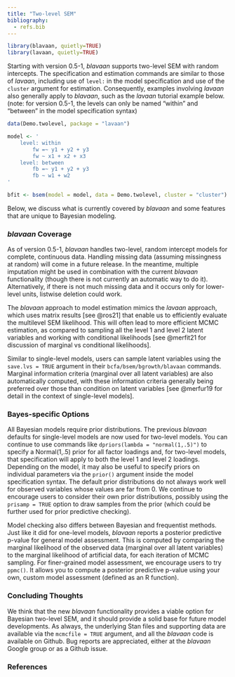 ```yaml
---
title: "Two-level SEM"
bibliography:
  - refs.bib
---
```


```r
library(blavaan, quietly=TRUE)
library(lavaan, quietly=TRUE)
```

Starting with version 0.5-1, *blavaan* supports two-level SEM with random intercepts. 
The specification and estimation commands are similar to those of *lavaan*, including use of `level:` in the model specification and use of the `cluster` argument for estimation. Consequently, examples involving *lavaan* also generally apply to *blavaan*, such as the *lavaan* tutorial example below. (note: for version 0.5-1, the levels can only be named "within" and "between" in the model specification syntax)

```r
data(Demo.twolevel, package = "lavaan")

model <- '
    level: within
        fw =~ y1 + y2 + y3
        fw ~ x1 + x2 + x3
    level: between
        fb =~ y1 + y2 + y3
        fb ~ w1 + w2
'

bfit <- bsem(model = model, data = Demo.twolevel, cluster = "cluster")
```

Below, we discuss what is currently covered by *blavaan* and some features that are unique to Bayesian modeling.

### *blavaan* Coverage
As of version 0.5-1, *blavaan* handles two-level, random intercept models for complete, continuous data. Handling missing data (assuming missingness at random)  will come in a future release. In the meantime, multiple imputation might be used in combination with the current *blavaan* functionality (though there is not currently an automatic way to do it). Alternatively, if there is not much missing data and it occurs only for lower-level units, listwise deletion could work.

The *blavaan* approach to model estimation mimics the *lavaan* approach, which uses matrix results [see @ros21] that enable us to efficiently evaluate the multilevel SEM likelihood. This will often lead to more efficient MCMC estimation, as compared to sampling all the level 1 and level 2 latent variables and working with conditional likelihoods [see @merfit21 for discussion of marginal vs conditional likelihoods].

Similar to single-level models, users can sample latent variables using the `save.lvs = TRUE` argument in their `bcfa/bsem/bgrowth/blavaan` commands. Marginal information criteria (marginal over all latent variables) are also automatically computed, with these information criteria generally being preferred over those than condition on latent variables [see @merfur19 for detail in the context of single-level models].

### Bayes-specific Options
All Bayesian models require prior distributions. The previous *blavaan* defaults for single-level models are now used for two-level models. You can continue to use commands like `dpriors(lambda = "normal(1,.5)")` to specify a Normal(1,.5) prior for all factor loadings and, for two-level models, that specification will apply to both the level 1 and level 2 loadings. Depending on the model, it may also be useful to specify priors on individual parameters via the `prior()` argument inside the model specification syntax. The default prior distributions do not always work well for observed variables whose values are far from 0. We continue to encourage users to consider their own prior distributions, possibly using the `prisamp = TRUE` option to draw samples from the prior (which could be further used for prior predictive checking).

Model checking also differs between Bayesian and frequentist methods. Just like it did for one-level models, *blavaan* reports a posterior predictive p-value for general model assessment. This is computed by comparing the marginal likelihood of the observed data (marginal over all latent variables) to the marginal likelihood of artificial data, for each iteration of MCMC sampling. For finer-grained model assessment, we encourage users to try `ppmc()`. It allows you to compute a posterior predictive p-value using your own, custom model assessment (defined as an R function).

### Concluding Thoughts
We think that the new *blavaan* functionality provides a viable option for Bayesian two-level SEM, and it should provide a solid base for future model developments. As always, the underlying Stan files and supporting data are available via the `mcmcfile = TRUE` argument, and all the *blavaan* code is available on Github. Bug reports are appreciated, either at the *blavaan* Google group or as a Github issue.

### References

